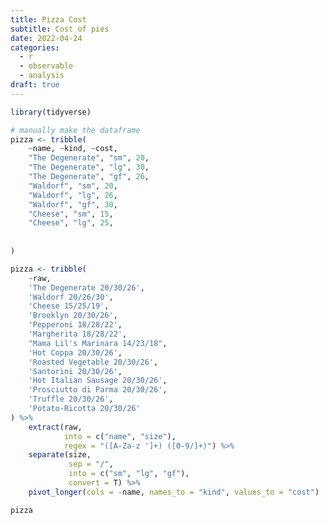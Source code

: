 ```yaml
---
title: Pizza Cost
subtitle: Cost of pies
date: 2022-04-24
categories:
  - r
  - observable
  - analysis
draft: true
---
```


```r
library(tidyverse)
```

```r
# manually make the dataframe
pizza <- tribble(
    ~name, ~kind, ~cost,
    "The Degenerate", "sm", 20,
    "The Degenerate", "lg", 30,
    "The Degenerate", "gf", 26,
    "Waldorf", "sm", 20,
    "Waldorf", "lg", 26,
    "Waldorf", "gf", 30,
    "Cheese", "sm", 15,
    "Cheese", "lg", 25,
    
    
)

pizza <- tribble(
    ~raw,
    'The Degenerate 20/30/26',
    'Waldorf 20/26/30',
    'Cheese 15/25/19',
    'Brooklyn 20/30/26',
    'Pepperoni 18/28/22',
    'Margherita 18/28/22',
    "Mama Lil's Marinara 14/23/18",
    'Hot Coppa 20/30/26',
    'Roasted Vegetable 20/30/26',
    'Santorini 20/30/26',
    'Hot Italian Sausage 20/30/26',
    'Prosciutto di Parma 20/30/26',
    'Truffle 20/30/26',
    'Potato-Ricotta 20/30/26'
) %>% 
    extract(raw, 
            into = c("name", "size"),
            regex = "([A-Za-z ']+) ([0-9/]+)") %>% 
    separate(size, 
             sep = "/", 
             into = c("sm", "lg", "gf"),
             convert = T) %>% 
    pivot_longer(cols = -name, names_to = "kind", values_to = "cost")

pizza
```

